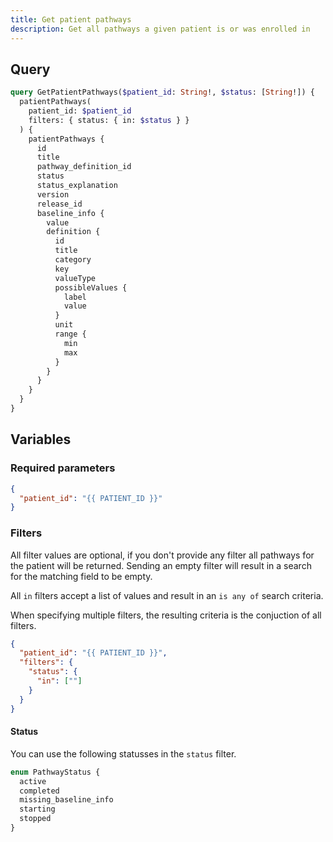 ```yaml
---
title: Get patient pathways
description: Get all pathways a given patient is or was enrolled in
---
```


## Query

```graphql
query GetPatientPathways($patient_id: String!, $status: [String!]) {
  patientPathways(
    patient_id: $patient_id
    filters: { status: { in: $status } }
  ) {
    patientPathways {
      id
      title
      pathway_definition_id
      status
      status_explanation
      version
      release_id
      baseline_info {
        value
        definition {
          id
          title
          category
          key
          valueType
          possibleValues {
            label
            value
          }
          unit
          range {
            min
            max
          }
        }
      }
    }
  }
}
```

## Variables

### Required parameters

```json
{
  "patient_id": "{{ PATIENT_ID }}"
}
```

### Filters

All filter values are optional, if you don't provide any filter all pathways for the patient will be returned.
Sending an empty filter will result in a search for the matching field to be empty.

All `in` filters accept a list of values and result in an `is any of` search criteria.

When specifying multiple filters, the resulting criteria is the conjuction of all filters.

```json
{
  "patient_id": "{{ PATIENT_ID }}",
  "filters": {
    "status": {
      "in": [""]
    }
  }
}
```

#### Status

You can use the following statusses in the `status` filter.

```graphql
enum PathwayStatus {
  active
  completed
  missing_baseline_info
  starting
  stopped
}
```
